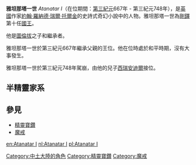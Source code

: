 '''雅坦那塔一世''' ''Atanatar I''（在位期間：[[第三紀元|第三紀元]]667年 - 第三紀元748年），是[[英國|英國]]作家[[約翰·羅納德·瑞爾·托爾金|約翰·羅納德·瑞爾·托爾金]]的史詩式奇幻小說中的人物。雅坦那塔一世為[[剛鐸|剛鐸]]第十任[[剛鐸國王|國王]]。

他是[[圖倫拔|圖倫拔]]之子和繼承者。

雅坦那塔一世於第三紀元667年繼承父親的王位。他在位時處於和平時期，沒有大事發生。

雅坦那塔一世於第三紀元748年駕崩，由他的兒子[[西瑞安迪爾|西瑞安迪爾]]接位。

==半精靈家系==

{{半精靈家系}}

==參見==

*[[精靈寶鑽|精靈寶鑽]]
*[[魔戒|魔戒]]

{{剛鐸國王|[[圖倫拔|圖倫拔]]|[[西瑞安迪爾|西瑞安迪爾]]|}}

[[Category:中土大陸的角色|Category:中土大陸的角色]]
[[Category:精靈寶鑽|Category:精靈寶鑽]]
[[Category:魔戒|Category:魔戒]]

[[en:Atanatar_I|en:Atanatar I]]
[[nl:Atanatar_I|nl:Atanatar I]]
[[pl:Atanatar_I|pl:Atanatar I]]